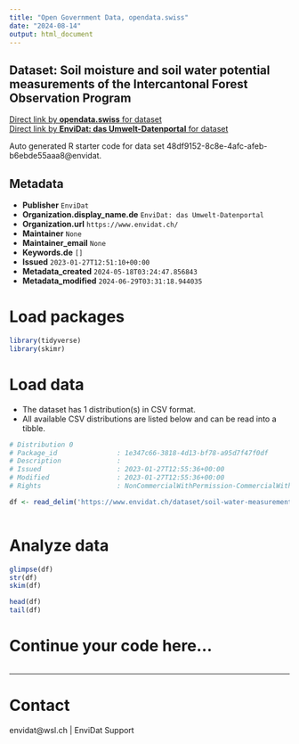 ```yaml
---
title: "Open Government Data, opendata.swiss"
date: "2024-08-14"
output: html_document
---
```


## Dataset: Soil moisture and soil water potential measurements of the Intercantonal Forest Observation Program



[Direct link by **opendata.swiss** for dataset](https://opendata.swiss/de/dataset/soil-moisture-and-soil-water-potential-measurements-of-the-intercantonal-forest-observation-pro)<br>
[Direct link by **EnviDat: das Umwelt-Datenportal** for dataset](https://www.envidat.ch/#/metadata/soil-water-measurements-wdb)

Auto generated R starter code for data set 48df9152-8c8e-4afc-afeb-b6ebde55aaa8@envidat.

## Metadata

- **Publisher** `EnviDat`
- **Organization.display_name.de** `EnviDat: das Umwelt-Datenportal`
- **Organization.url** `https://www.envidat.ch/`
- **Maintainer** `None`
- **Maintainer_email** `None`
- **Keywords.de** `[]`
- **Issued** `2023-01-27T12:51:10+00:00`
- **Metadata_created** `2024-05-18T03:24:47.856843`
- **Metadata_modified** `2024-06-29T03:31:18.944035`


# Load packages

```r

library(tidyverse)
library(skimr)

```

# Load data

-   The dataset has 1 distribution(s) in CSV format.
-   All available CSV distributions are listed below and can be read into a tibble.

```r

# Distribution 0
# Package_id               : 1e347c66-3818-4d13-bf78-a95d7f47f0df
# Description              : 
# Issued                   : 2023-01-27T12:55:36+00:00
# Modified                 : 2023-01-27T12:55:36+00:00
# Rights                   : NonCommercialWithPermission-CommercialWithPermission-ReferenceRequired

df <- read_delim('https://www.envidat.ch/dataset/soil-water-measurements-wdb/resource/a0c57221-387a-4006-ab39-01973221d48b')



```

# Analyze data

```r

glimpse(df)
str(df)
skim(df)

head(df)
tail(df)

```

# Continue your code here...

```r

```

------------------------------------------------------------------------

# Contact

envidat@wsl.ch | EnviDat Support
